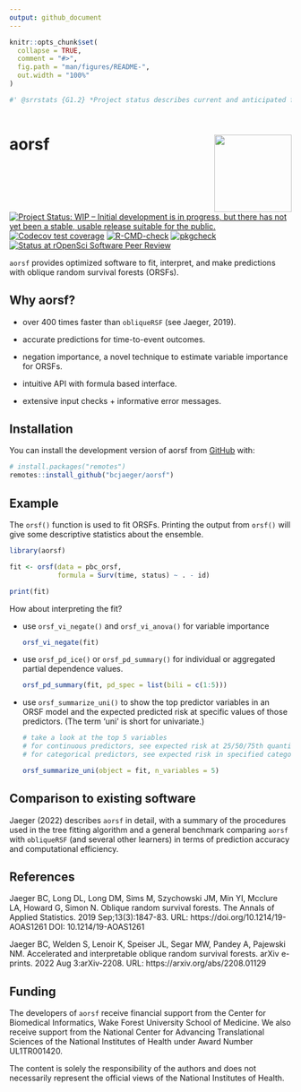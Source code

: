 ```yaml
---
output: github_document
---
```


<!-- README.md is generated from README.Rmd. Please edit that file -->

```r
knitr::opts_chunk$set(
  collapse = TRUE,
  comment = "#>",
  fig.path = "man/figures/README-",
  out.width = "100%"
)

#' @srrstats {G1.2} *Project status describes current and anticipated future states of development.* 
 
```

# aorsf <a href="https://bcjaeger.github.io/aorsf"><img src="man/figures/logo.png" align="right" height="138" /></a>




<!-- badges: start -->
[![Project Status: WIP – Initial development is in progress, but there has not yet been a stable, usable release suitable for the public.](https://www.repostatus.org/badges/latest/wip.svg)](https://www.repostatus.org/#wip)
  [![Codecov test coverage](https://codecov.io/gh/bcjaeger/aorsf/branch/master/graph/badge.svg)](https://app.codecov.io/gh/bcjaeger/aorsf?branch=master)
[![R-CMD-check](https://github.com/bcjaeger/aorsf/workflows/R-CMD-check/badge.svg)](https://github.com/bcjaeger/aorsf/actions)
[![pkgcheck](https://github.com/bcjaeger/aorsf/workflows/pkgcheck/badge.svg)](https://github.com/bcjaeger/aorsf/actions?query=workflow%3Apkgcheck)
[![Status at rOpenSci Software Peer Review](https://badges.ropensci.org/532_status.svg)](https://github.com/ropensci/software-review/issues/532)
<!-- badges: end -->

`aorsf` provides optimized software to fit, interpret, and make predictions with oblique random survival forests (ORSFs).  


## Why aorsf?

- over 400 times faster than `obliqueRSF` (see Jaeger, 2019).

- accurate predictions for time-to-event outcomes.

- negation importance, a novel technique to estimate variable importance for ORSFs.

- intuitive API with formula based interface.

- extensive input checks + informative error messages.

## Installation

You can install the development version of aorsf from [GitHub](https://github.com/) with:

``` r
# install.packages("remotes")
remotes::install_github("bcjaeger/aorsf")
```
## Example

The `orsf()` function is used to fit ORSFs. Printing the output from `orsf()` will give some descriptive statistics about the ensemble.

```r

library(aorsf)

fit <- orsf(data = pbc_orsf,
            formula = Surv(time, status) ~ . - id)

print(fit)

```

How about interpreting the fit? 

- use `orsf_vi_negate()` and `orsf_vi_anova()` for variable importance

  ```r
  
  orsf_vi_negate(fit)
  
  ```

- use `orsf_pd_ice()` or `orsf_pd_summary()` for individual or aggregated partial dependence values. 

  ```r
  
  orsf_pd_summary(fit, pd_spec = list(bili = c(1:5)))
  
  ```


- use `orsf_summarize_uni()` to show the top predictor variables in an ORSF model and the expected predicted risk at specific values of those predictors. (The term 'uni' is short for univariate.)

  ```r

  # take a look at the top 5 variables 
  # for continuous predictors, see expected risk at 25/50/75th quantile
  # for categorical predictors, see expected risk in specified category

  orsf_summarize_uni(object = fit, n_variables = 5)

  ```

## Comparison to existing software

Jaeger (2022) describes `aorsf` in detail, with a summary of the procedures used in the tree fitting algorithm and a general benchmark comparing `aorsf` with `obliqueRSF` (and several other learners) in terms of prediction accuracy and computational efficiency. 

## References

Jaeger BC, Long DL, Long DM, Sims M, Szychowski JM, Min YI, Mcclure LA, Howard G, Simon N. Oblique random survival forests. The Annals of Applied Statistics. 2019 Sep;13(3):1847-83. URL: https://doi.org/10.1214/19-AOAS1261 DOI: 10.1214/19-AOAS1261

Jaeger BC, Welden S, Lenoir K, Speiser JL, Segar MW, Pandey A, Pajewski NM. Accelerated and interpretable oblique random survival forests. arXiv e-prints. 2022 Aug 3:arXiv-2208. URL: https://arxiv.org/abs/2208.01129

## Funding

The developers of `aorsf` receive financial support from the Center for Biomedical Informatics, Wake Forest University School of Medicine. We also receive support from the National Center for Advancing Translational Sciences of the National Institutes of Health under Award Number UL1TR001420. 

The content is solely the responsibility of the authors and does not necessarily represent the official views of the National Institutes of Health.

